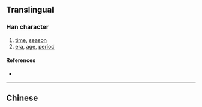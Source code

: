 {{also|時}}
==Translingual==
{{stroke order|strokes=7}}
{{stroke order|type=animate}}

===Han character===
{{Han char|rn=72|rad=日|as=03|sn=7|four=|canj=日木戈 (ADI)|ids=⿰[[日]][[寸]]}}

# [[time]], [[season]]
# [[era]], [[age]], [[period]]

====References====
* {{Han ref|kx=0490.221|dkj=13772|dj=0851.220|hdz=21487.020|uh=65F6|ud=26102}}

----
==Chinese==
{{zh-see|時}}